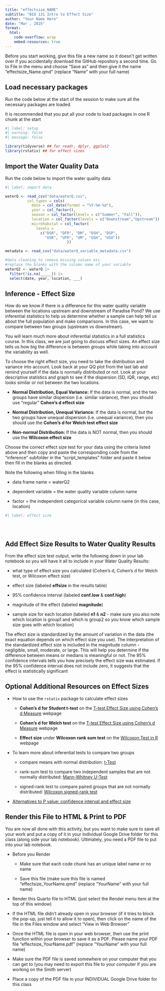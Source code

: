 ```yaml
---
title: "effectsize_NAME"
subtitle: "BIO 131 Intro to Effect Size"
author: "Your Name Here"
date: "Mar , 2025"
format: 
  html:
    code-overflow: wrap
    embed-resources: true
---
```


Before you start working, give this file a new name so it doesn't get written over if you accidentally download the GitHub repository a second time. Go to File in the menu and choose "Save as" and then give it the name "effectsize_Name.qmd" (replace "Name" with your full name)

## Load necessary packages

Run the code below at the start of the session to make sure all the necessary packages are loaded.

It is recommended that you put all your code to load packages in one R chunk at the start

```r
#| label: setup
#| warning: false
#| message: false

library(tidyverse) ## for readr, dplyr, ggplot2
library(rstatix) ## for effect sizes

```

## Import the Water Quality Data

Run the code below to import the water quality data

```r
#| label: import data

waterQ <- read_csv("data/waterQ.csv",
          col_types = cols(
            date = col_date(format = "%Y-%m-%d"), 
            year = col_factor(),
            season = col_factor(levels = c("Summer", "Fall")),
            location = col_factor(levels = c("Downstream","Upstream")),
            microhabitat = col_factor(
              levels = 
                c("DSR", "DFR", "DM", "DSH", "DSP",
                  "USR", "UFR", "UM", "USH", "USU"))
                            ))

metadata <- read_csv("data/waterQ_variable_metadata.csv")

#data cleaning to remove missing values etc
#replace the blanks with the column name of your variable
waterQ2 <- waterQ |> 
  filter(!is.na(_____)) |> 
  select(date, year, location, ___)

```

## Inference - Effect Size

How do we know if there is a difference for this water quality variable between the locations upstream and downstream of Paradise Pond? We use inferential statistics to help us determine whether a sample can help tell us about the full population and make comparisons. In this case, we want to compare between two groups (upstream vs downstream).

You will learn much more about inferential statistics in a full statistics course. In this class, we are just going to discuss effect sizes. An effect size tells us how big the difference is between groups while taking into account the variability as well.

To choose the right effect size, you need to take the distribution and variance into account. Look back at your QQ plot from the last lab and remind yourself if the data is normally distributed or not. Look at your descriptive statistics and graph to see if the dispersion (SD, IQR, range, etc) looks similar or not between the two locations.

-   **Normal Distribution, Equal Variance:** If the data is normal, and the two groups have similar dispersion (i.e. similar variance), then you should use "regular" **Cohen's d effect size**

-   **Normal Distribution, Unequal Variance:** If the data is normal, but the two groups have unequal dispersion (i.e. unequal variance), then you should use the **Cohen's d for Welch test effect size**

-   **Non-normal Distribution:** If the data is NOT normal, then you should use the **Wilcoxon effect size**

Choose the correct effect size test for your data using the criteria listed above and then copy and paste the corresponding code from the "inference" subfolder in the "script_templates" folder and paste it below then fill in the blanks as directed.

Note the following when filling in the blanks

-   data frame name = waterQ2

-   dependent variable = the water quality variable column name

-   factor = the independent categorical variable column name (in this case, location)

```r
#| label: effect size   





```

## Add Effect Size Results to Water Quality Results

From the effect size test output, write the following down in your lab notebook so you will have it all to include in your Water Quality Results:

-   what type of effect size you calculated (Cohen's d, Cohen's d for Welch test, or Wilcoxon effect size)

-   effect size (labeled **effsize** in the results table)

-   95% confidence interval (labeled **conf.low** & **conf.high**)

-   magnitude of the effect (labeled **magnitude**)

-   sample size for each location (labeled **n1** & **n2** - make sure you also note which location is group1 and which is group2 so you know which sample size goes with which location)

The effect size is standardized by the amount of variation in the data (the exact equation depends on which effect size you use). The interpretation of the standardized effect size is included in the magnitude column - negligible, small, moderate, or large. This will help you determine if the difference between means or medians is meaningful or not. The 95% confidence intervals tells you how precisely the effect size was estimated. If the 95% confidence interval does not include zero, it suggests that the effect is statistically significant

::: {.callout-note appearance="minimal"}
## Optional Additional Resources on Effect Sizes

-   How to use the `rstatix` package to calculate effect sizes

    -   **Cohen’s d for Student t-test** on the [T-test Effect Size using Cohen's d Measure](https://www.datanovia.com/en/lessons/t-test-effect-size-using-cohens-d-measure/) webpage

    -   **Cohen’s d for Welch test** on the [T-test Effect Size using Cohen's d Measure](https://www.datanovia.com/en/lessons/t-test-effect-size-using-cohens-d-measure/) webpage

    -   **Effect size** under **Wilcoxon rank sum test** on the [Wilcoxon Test in R](https://www.datanovia.com/en/lessons/wilcoxon-test-in-r/) webpage

-   To learn more about inferential tests to compare two groups

    -   compare means with normal distribution: [t-Test](https://datatab.net/tutorial/t-test)

    -   rank-sum test to compare two independent samples that are not normally distributed: [Mann-Whitney U-Test](https://datatab.net/tutorial/mann-whitney-u-test)

    -   signed-rank test to compare paired groups that are not normally distributed: [Wilcoxon signed-rank test](https://datatab.net/tutorial/wilcoxon-test)

-   [Alternatives to P value: confidence interval and effect size](https://pmc.ncbi.nlm.nih.gov/articles/PMC5133225/)
:::

## Render this File to HTML & Print to PDF

You are now all done with this activity, but you want to make sure to save all your work and put a copy of it in your Individual Google Drive folder for this class (along side your lab notebook). Ultimately, you need a PDF file to put into your lab notebook.

-   Before you Render

    -   Make sure that each code chunk has an unique label name or no name

    -   Save this file (make sure this file is named "effectsize_YourName.qmd" (replace "YourName" with your full name)

-   Render this Quarto file to HTML (just select the Render menu item at the top of this window)

-   If the HTML file didn't already open in your browser (if it tries to block the pop-up, just tell it to allow it to open), then click on the name of the file in the Files window and select "View in Web Browser"

-   Once the HTML file is open in your web browser, then use the print function within your browser to save it as a PDF. Please name your PDF file "effectsize_YourName.pdf" (replace "YourName" with your full name)

-   Make sure the PDF file is saved somewhere on your computer that you can get to (you may need to export this file to your computer if you are working on the Smith server)

-   Place a copy of the PDF file in your INDIVIDUAL Google Drive folder for this class
